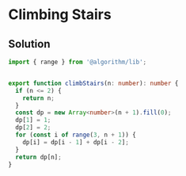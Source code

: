# Climbing Stairs

## Solution

```typescript filename="solution.ts" copy 
import { range } from '@algorithm/lib';


export function climbStairs(n: number): number {
  if (n <= 2) {
    return n;
  }
  const dp = new Array<number>(n + 1).fill(0);
  dp[1] = 1;
  dp[2] = 2;
  for (const i of range(3, n + 1)) {
    dp[i] = dp[i - 1] + dp[i - 2];
  }
  return dp[n];
}
```